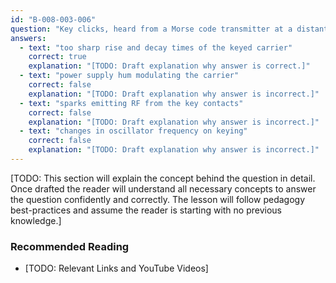 ```yaml
---
id: "B-008-003-006"
question: "Key clicks, heard from a Morse code transmitter at a distant receiver, are the result of:"
answers:
  - text: "too sharp rise and decay times of the keyed carrier"
    correct: true
    explanation: "[TODO: Draft explanation why answer is correct.]"
  - text: "power supply hum modulating the carrier"
    correct: false
    explanation: "[TODO: Draft explanation why answer is incorrect.]"
  - text: "sparks emitting RF from the key contacts"
    correct: false
    explanation: "[TODO: Draft explanation why answer is incorrect.]"
  - text: "changes in oscillator frequency on keying"
    correct: false
    explanation: "[TODO: Draft explanation why answer is incorrect.]"
---
```


[TODO: This section will explain the concept behind the question in detail. Once drafted the reader will understand all necessary concepts to answer the question confidently and correctly. The lesson will follow pedagogy best-practices and assume the reader is starting with no previous knowledge.]

### Recommended Reading

- [TODO: Relevant Links and YouTube Videos]
